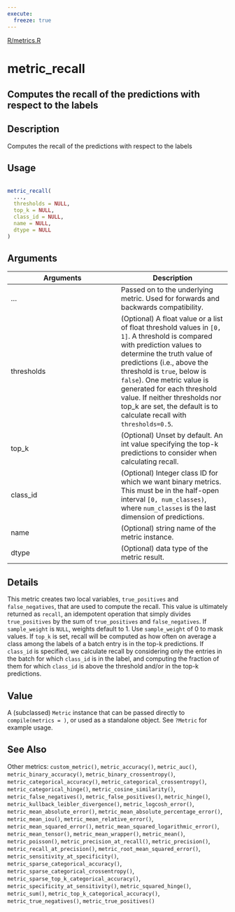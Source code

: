 ```yaml
---
execute:
  freeze: true
---
```


[R/metrics.R](https://github.com/rstudio/keras//blob/main/R/metrics.R#L358) 

# metric_recall

## Computes the recall of the predictions with respect to the labels

## Description
 Computes the recall of the predictions with respect to the labels 


## Usage
```r
 
metric_recall( 
  ..., 
  thresholds = NULL, 
  top_k = NULL, 
  class_id = NULL, 
  name = NULL, 
  dtype = NULL 
) 
```

## Arguments
|Arguments|Description|
|---|---|
| ... | Passed on to the underlying metric. Used for forwards and backwards compatibility. |
| thresholds | (Optional) A float value or a list of float threshold values in `[0, 1]`. A threshold is compared with prediction values to determine the truth value of predictions (i.e., above the threshold is `true`, below is `false`). One metric value is generated for each threshold value. If neither thresholds nor top_k are set, the default is to calculate recall with `thresholds=0.5`. |
| top_k | (Optional) Unset by default. An int value specifying the top-k predictions to consider when calculating recall. |
| class_id | (Optional) Integer class ID for which we want binary metrics. This must be in the half-open interval `[0, num_classes)`, where `num_classes` is the last dimension of predictions. |
| name | (Optional) string name of the metric instance. |
| dtype | (Optional) data type of the metric result. |

## Details
 This metric creates two local variables, `true_positives` and `false_negatives`, that are used to compute the recall. This value is ultimately returned as `recall`, an idempotent operation that simply divides `true_positives` by the sum of `true_positives` and `false_negatives`.  If `sample_weight` is `NULL`, weights default to 1. Use `sample_weight` of 0 to mask values.  If `top_k` is set, recall will be computed as how often on average a class among the labels of a batch entry is in the top-k predictions.  If `class_id` is specified, we calculate recall by considering only the entries in the batch for which `class_id` is in the label, and computing the fraction of them for which `class_id` is above the threshold and/or in the top-k predictions. 


## Value
 A (subclassed) `Metric` instance that can be passed directly to `compile(metrics = )`, or used as a standalone object. See `?Metric` for example usage. 



## See Also
 Other metrics:  `custom_metric()`, `metric_accuracy()`, `metric_auc()`, `metric_binary_accuracy()`, `metric_binary_crossentropy()`, `metric_categorical_accuracy()`, `metric_categorical_crossentropy()`, `metric_categorical_hinge()`, `metric_cosine_similarity()`, `metric_false_negatives()`, `metric_false_positives()`, `metric_hinge()`, `metric_kullback_leibler_divergence()`, `metric_logcosh_error()`, `metric_mean_absolute_error()`, `metric_mean_absolute_percentage_error()`, `metric_mean_iou()`, `metric_mean_relative_error()`, `metric_mean_squared_error()`, `metric_mean_squared_logarithmic_error()`, `metric_mean_tensor()`, `metric_mean_wrapper()`, `metric_mean()`, `metric_poisson()`, `metric_precision_at_recall()`, `metric_precision()`, `metric_recall_at_precision()`, `metric_root_mean_squared_error()`, `metric_sensitivity_at_specificity()`, `metric_sparse_categorical_accuracy()`, `metric_sparse_categorical_crossentropy()`, `metric_sparse_top_k_categorical_accuracy()`, `metric_specificity_at_sensitivity()`, `metric_squared_hinge()`, `metric_sum()`, `metric_top_k_categorical_accuracy()`, `metric_true_negatives()`, `metric_true_positives()` 

